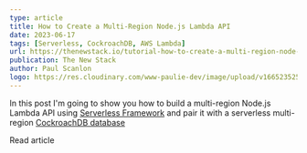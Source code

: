 ```yaml
---
type: article
title: How to Create a Multi-Region Node.js Lambda API
date: 2023-06-17
tags: [Serverless, CockroachDB, AWS Lambda]
url: https://thenewstack.io/tutorial-how-to-create-a-multi-region-node-js-lambda-api/
publication: The New Stack
author: Paul Scanlon
logo: https://res.cloudinary.com/www-paulie-dev/image/upload/v1665235257/paulie.dev/Logos/tns-logo_miu6qk.png
---
```


In this post I'm going to show you how to build a multi-region Node.js Lambda API using
[Serverless Framework](https://www.serverless.com/) and pair it with a serverless multi-region
[CockroachDB database](https://www.cockroachlabs.com/product/)

<MarkdownCtaLink href="https://thenewstack.io/tutorial-how-to-create-a-multi-region-node-js-lambda-api/">
  Read article
</MarkdownCtaLink>
